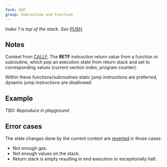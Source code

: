 ```yaml
---
fork: EOF
group: Subroutine and Function
---
```


*Index 1 is top of the stack. See [PUSH](/#60).*

## Notes

Context from [CALLF](/#E3), The **RETF** instruction return value from a function or subroutine, which pop an execution state from return stack and set to corresponding values (current section index, program counter).

Within these functions/subroutines static jump instructions are preferred, dynamic jump instructions are disallowed.

## Example

*TBD: Reproduce in playground*

## Error cases

The state changes done by the current context are [reverted](#FD) in those cases:
- Not enough gas.
- Not enough values on the stack.
- Return stack is empty resulting in end execution or exceptionally halt.
